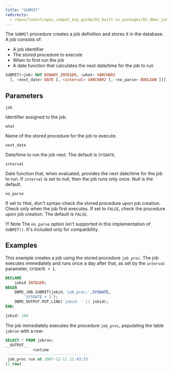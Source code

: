 ```yaml
---
title: "SUBMIT"
redirects:
  - /epas/latest/epas_compat_bip_guide/03_built-in_packages/05_dbms_job/07_submit/ #generated for docs/epas/reorg-role-use-case-mode
---
```


The `SUBMIT` procedure creates a job definition and stores it in the database. A job consists of:
-  A job identifier
-  The stored procedure to execute
-  When to first run the job
-  A date function that calculates the next date/time for the job to run

```sql
SUBMIT(<job> OUT BINARY_INTEGER, <what> VARCHAR2
  [, <next_date> DATE [, <interval> VARCHAR2 [, <no_parse> BOOLEAN ]]])
```

## Parameters

`job`

 Identifier assigned to the job.

`what`

 Name of the stored procedure for the job to execute.

`next_date`

 Date/time to run the job next. The default is `SYSDATE`.

`interval`

 Date function that, when evaluated, provides the next date/time for the job to run. If `interval` is set to null, then the job runs only once. Null is the default.

`no_parse`

 If set to `TRUE`, don't syntax-check the stored procedure upon job creation. Check only when the job first executes. If set to `FALSE`, check the procedure upon job creation. The default is `FALSE`.

!!! Note 
    The `no_parse` option isn't supported in this implementation of `SUBMIT()`. It's included only for compatibility.

## Examples

This example creates a job using the stored procedure `job_proc`. The job executes immediately and runs once a day after that, as set by the `interval` parameter, `SYSDATE + 1`.

```sql
DECLARE
    jobid INTEGER;
BEGIN
    DBMS_JOB.SUBMIT(jobid,'job_proc;',SYSDATE,
        'SYSDATE + 1');
    DBMS_OUTPUT.PUT_LINE('jobid: ' || jobid);
END;

jobid: 104
```

The job immediately executes the procedure `job_proc`, populating the table `jobrun` with a row:

```sql
SELECT * FROM jobrun;
__OUTPUT__
            runtime
-------------------------------------
 job_proc run at 2007-12-11 11:43:25
(1 row)
```
